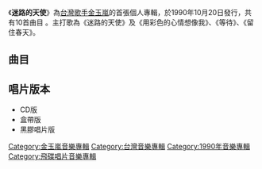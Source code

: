 {{Infobox album <!-- See Wikipedia:WikiProject_Albums -->
| name       = 迷路的天使
| type       = [[專輯|專輯]]
| artist     = [[金玉嵐|金玉嵐]]
| cover      = 
<!-- 未知參數 | background = red -->
| released   = 1990年10月20日
| recorded   = 
| genre      = [[華語流行音樂|華語流行音樂]]
| length     = 44分10秒
| label      = [[飛碟唱片|飛碟唱片]]
| producer   = 見[[#曲目|曲目列表]]
| prev_title = 
| prev_year  = 
| next_title = [[每天都是一個人難過|每天都是一個人難過]]
| next_year  = 1992
}}
《'''迷路的天使'''》為[[台灣|台灣]][[歌手|歌手]][[金玉嵐|金玉嵐]]的首張個人專輯，於1990年10月20日發行，共有10首曲目 。主打歌為《迷路的天使》及《用彩色的心情想像我》、《等待》、《留住春天》。

==曲目==
{{Tracklist
| font_size = 
| total_length = 44:10
| all_producer = [[靳鐵章|靳鐵章]]

| title1 = 迷路的天使
| note1 = 
| music1 = [[楠瀨誠志郎|楠瀨誠志郎]]
| lyrics1 = [[廖瑩如|廖瑩如]]
| arranger1 = [[若草惠|若草惠]]
| producer1 = 
| longnote1 = 第一主打歌
| length1 = 3:43

| title2 = 用彩色的心情想像我
| note2 = 
| music2 = [[洪晟文|洪晟文]]
| lyrics2 = [[陳樂融|陳樂融]]
| arranger2 = 洪晟文
| producer2 = 
| longnote2 = 第二主打歌
| length2 = 4:06

| title3 = 親愛的不懂我的心
| note3 = 
| music3 = [[王傑_(歌手)|王傑]]
| lyrics3 = [[丁曉雯|丁曉雯]] 
| arranger3 = [[何國杰|何國杰]]
| producer3 = 
| longnote3 = 
| length3 = 4:22

| title4 = 金色陽光
| note4 = 
| music4 = [[陳秀男|陳秀男]] 
| lyrics4 = 丁曉雯
| arranger4 = 洪晟文
| producer4 = 
| longnote4 = 
| length4 = 4:35

| title5 = 留住春天
| note5 = 
| music5 = [[賴呈晉|賴呈晉]]
| lyrics5 = [[徐薏藍|徐薏藍]]
| arranger5 = 賴呈晉
| producer5 =  
| longnote5 = 第四主打歌<br>[[中視|中視]]八點檔連續劇《[[金色時光_(中視電視劇)|金色時光]]》
| length5 = 5:19

| title6 = 等待
| note6 = 
| music6 =  王傑
| lyrics6 = 廖瑩如
| arranger6 = 何國杰 
| producer6 = 
| longnote6 = 第三主打歌
| length6 = 4:40

| title7 = 愛情跟我走
| note7 = 
| music7 = [[林一平_(音樂人)|林一平]]
| lyrics7 = [[蔣東良|蔣東良]]
| arranger7 = 林一平
| producer7 = 
| longnote7 = 
| length7 = 4:47

| title8 = 有沒有永遠
| note8 = 
| music8 = 王傑
| lyrics8 = 丁曉雯
| arranger8 = 何國杰
| producer8 = 
| longnote8 = 
| length8 = 4:48

| title9 = 忘了對你說
| note9 = 
| music9 = [[靳鐵章|靳鐵章]]
| lyrics9 = 廖瑩如 
| arranger9 = 洪晟文
| producer9 = 
| longnote9 = 
| length9 = 4:03

| title10 = 靠近我˙告訴我
| note10 = 
| music10 = [[Iskandar_Ismail|Iskandar Ismail]]
| lyrics10 = 蔣東良 
| arranger10 = Iskandar Ismail 
| producer10 = 
| longnote10 = 
| length10 = 3:47 
}}

== 唱片版本 ==
*CD版
*盒帶版
*黑膠唱片版

[[Category:金玉嵐音樂專輯|Category:金玉嵐音樂專輯]]
[[Category:台灣音樂專輯|Category:台灣音樂專輯]]
[[Category:1990年音樂專輯|Category:1990年音樂專輯]]
[[Category:飛碟唱片音樂專輯|Category:飛碟唱片音樂專輯]]
